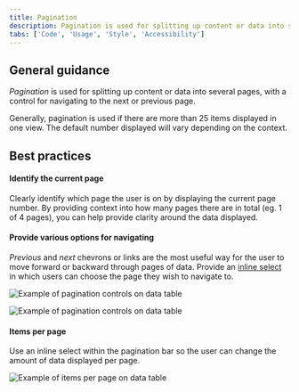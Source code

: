 ```yaml
---
title: Pagination
description: Pagination is used for splitting up content or data into several pages, with a control for navigating to the next or previous page.
tabs: ['Code', 'Usage', 'Style', 'Accessibility']
---
```


## General guidance

_Pagination_ is used for splitting up content or data into several pages, with a control for navigating to the next or previous page.

Generally, pagination is used if there are more than 25 items displayed in one view. The default number displayed will vary depending on the context.

## Best practices

#### Identify the current page

Clearly identify which page the user is on by displaying the current page number. By providing context into how many pages there are in total (eg. 1 of 4 pages), you can help provide clarity around the data displayed.

#### Provide various options for navigating

_Previous_ and _next_ chevrons or links are the most useful way for the user to move forward or backward through pages of data. Provide an [inline select](/components/select/code) in which users can choose the page they wish to navigate to.

<Row>
<Column colLg={8}>

![Example of pagination controls on data table](images/pagination-usage-1.jpg)

</Column>
</Row>

<Row>
<Column colLg={8}>

![Example of pagination controls on data table](images/pagination-usage-1.jpg)

</Column>
</Row>

#### Items per page

Use an inline select within the pagination bar so the user can change the amount of data displayed per page.

<Row>
<Column colLg={8}>

![Example of items per page on data table](images/pagination-usage-2.jpg)

</Column>
</Row>
